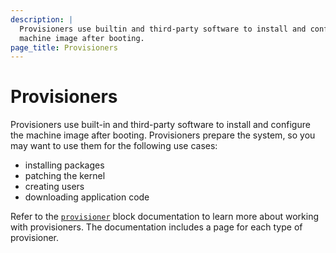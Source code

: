 ```yaml
---
description: |
  Provisioners use builtin and third-party software to install and configure the
  machine image after booting.
page_title: Provisioners
---
```


# Provisioners

Provisioners use built-in and third-party software to install and configure the
machine image after booting. Provisioners prepare the system, so you may want to use them for the following use cases:

- installing packages
- patching the kernel
- creating users
- downloading application code

Refer to the [`provisioner`](/docs/templates/hcl_templates/blocks/build/provisioner) block documentation to learn more
about working with provisioners. The documentation includes a page for each type of provisioner.

